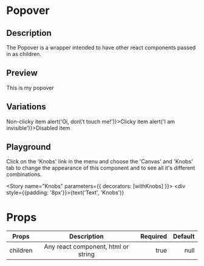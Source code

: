 
<Meta title="Popover" component={Popover} />

# Popover

## Description

The Popover is a wrapper intended to have other react components passed in as children.

## Preview

<Preview>
  <Story name="Default">
    <Popover radius="small">
      <div style={{padding: '8px'}}>This is my popover</div>
    </Popover>
  </Story>
</Preview>

## Variations

<Story name="List">
  <Popover>
    <List>
      <ListItem>Non-clicky item</ListItem>
      <ListItem onClick={() => alert('Oi, don\'t touch me!')}>Clicky item</ListItem>
      <ListItem disabled onClick={() => alert('I am invisible')}>Disabled item</ListItem>
    </List>
  </Popover>
</Story>

## Playground

Click on the 'Knobs' link in the menu and choose the 'Canvas' and 'Knobs' tab to change the appearance of this component and to see all it's different combinations.

<Story name="Knobs" parameters={{ decorators: [withKnobs] }}>
  <Popover><div style={{padding: '8px'}}>{text('Text', 'Knobs')}</div></Popover>
</Story>

# Props

| Props         | Description                         | Required | Default |
| ------------- |:-----------------------------------:| --------:| -------:|
| children      | Any react component, html or string | true     | null|   |